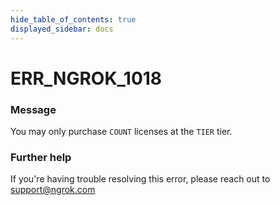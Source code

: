 ```yaml
---
hide_table_of_contents: true
displayed_sidebar: docs
---
```



# ERR_NGROK_1018

### Message
You may only purchase `COUNT` licenses at the `TIER` tier.

<ErrorDetails error='err_ngrok_1018' />


### Further help
If you're having trouble resolving this error, please reach out to [support@ngrok.com](mailto:support@ngrok.com?subject=Help%20with%20ERR_NGROK_1018)

